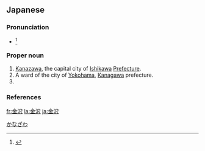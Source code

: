 {{also|金澤|金泽}}
==Japanese==
{{ja-kanjitab|かな|さわ|k2=ざわ|yomi=k|r=y}}

===Pronunciation===
* {{ja-accent-common|n|か|な|ざわ}}<ref>{{R:NHK Hatsuon}}</ref>

===Proper noun===
{{ja-pos|かなざわ|proper|kyu=金澤}}

# [[Kanazawa]], the capital city of [[Ishikawa]] [[prefecture|Prefecture]].
# A ward of the city of [[Yokohama]], [[Kanagawa]] prefecture.
# {{surname|lang=ja|sort=かなざわ}}

===References===
<references/>

[[Category:ja:Cities|かなざわ]]

[[fr:金沢]]
[[la:金沢]]
[[ja:金沢]]